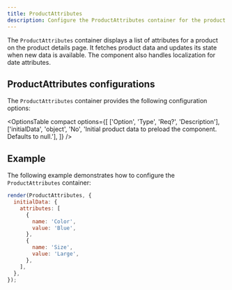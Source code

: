```yaml
---
title: ProductAttributes
description: Configure the ProductAttributes container for the product details page drop-in component.
---
```



The `ProductAttributes` container displays a list of attributes for a product on the product details page. It fetches product data and updates its state when new data is available. The component also handles localization for date attributes.

## ProductAttributes configurations

The `ProductAttributes` container provides the following configuration options:

<OptionsTable
  compact
  options={[
    ['Option', 'Type', 'Req?', 'Description'],
    ['initialData', 'object', 'No', 'Initial product data to preload the component. Defaults to null.'],
  ]}
/>

## Example

The following example demonstrates how to configure the `ProductAttributes` container:

```js
render(ProductAttributes, {
  initialData: {
    attributes: [
      {
        name: 'Color',
        value: 'Blue',
      },
      {
        name: 'Size',
        value: 'Large',
      },
    ],
  },
});
```